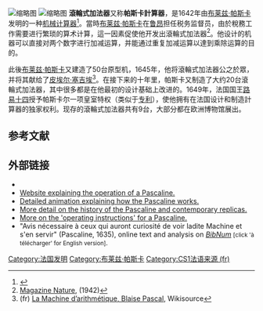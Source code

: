 [[File:Pascaline-CnAM_823-1-IMG_1506-black.jpg|缩略图]]
[[File:Pascaline_-_top_view_and_mechanism.jpg|缩略图]]
'''滾輪式加法器'''又称'''帕斯卡計算器'''，是1642年由[[布莱兹·帕斯卡|布莱兹·帕斯卡]]发明的一种[[机械计算器|机械计算器]]<ref>{{Cite book|url=http://metastudies.net/pmwiki/pmwiki.php?n=Site.TheModernEpochAndTheEmergenceOfTheModernCalculator|first=Jim|last=Falk|authorlink=Jim Falk|title=Blaise Pascal's Pascaline|chapterurl=http://metastudies.net/pmwiki/pmwiki.php?n=Site.TheModernEpochAndTheEmergenceOfTheModernCalculator#pascaline|date=November 14, 2014|accessdate=January 31, 2016|archive-date=2021-02-24|archive-url=https://web.archive.org/web/20210224015347/http://metastudies.net/pmwiki/pmwiki.php?n=Site.TheModernEpochAndTheEmergenceOfTheModernCalculator|dead-url=no}}</ref>。當時[[布莱兹·帕斯卡|布莱兹·帕斯卡]]在[[鲁昂|鲁昂]]担任税务监督员，由於稅務工作需要进行繁琐的算术计算，這一因素促使他开发出滾輪式加法器<ref name="WHY">[[Pascal's_calculator#NAT_CHAP|Magazine Nature]], (1942)</ref>。他设计的机器可以直接对两个数字进行加减运算，并能通过重复加减运算以達到乘除运算的目的。

此後[[布莱兹·帕斯卡|布莱兹·帕斯卡]]又建造了50台原型机，1645年，他将滾輪式加法器公之於眾，并将其献给了[[皮埃尔·塞吉埃|皮埃尔·塞吉埃]]<ref>(fr) [[wikisource:fr:La_Machine_d’arithmétique|La Machine d’arithmétique, Blaise Pascal]], Wikisource</ref>。在接下来的十年里，帕斯卡又制造了大约20台滾輪式加法器，其中很多都是在他最初的设计基础上改进的。1649年，法国国王[[路易十四|路易十四]]授予帕斯卡尔一项皇室特权（类似于[[专利|专利]]），使他拥有在法国设计和制造計算器的独家权利。现存的滾輪式加法器共有9台，大部分都在欧洲博物馆展出。

==参考文献==
{{reflist}}

== 外部链接 ==
* {{Commons category inline}}
* [http://www.macs.hw.ac.uk/~greg/calculators/pascal/About_Pascaline.htm Website explaining the operation of a Pascaline.] {{Wayback|url=http://www.macs.hw.ac.uk/~greg/calculators/pascal/About_Pascaline.htm |date=20201106232642 }}
* [https://www.youtube.com/watch?v=3h71HAJWnVU Detailed animation explaining how the Pascaline works.] {{Wayback|url=https://www.youtube.com/watch?v=3h71HAJWnVU |date=20210415151031 }}
* [http://metastudies.net/pmwiki/pmwiki.php?n=Site.TheModernEpochAndTheEmergenceOfTheModernCalculator#pascaline More detail on the history of the Pascaline and contemporary replicas.] {{Wayback|url=http://metastudies.net/pmwiki/pmwiki.php?n=Site.TheModernEpochAndTheEmergenceOfTheModernCalculator#pascaline |date=20210224015347 }}
* [http://metastudies.net/pmwiki/pmwiki.php?n=Site.OperatingInstructionsForAPascaline More on the 'operating instructions' for a Pascaline.] {{Wayback|url=http://metastudies.net/pmwiki/pmwiki.php?n=Site.OperatingInstructionsForAPascaline |date=20201213031611 }}
* "Avis nécessaire à ceux qui auront curiosité de voir ladite Machine et s'en servir" (Pascaline, 1635), online text and analysis on ''[http://www.bibnum.education.fr/calculinformatique/calcul/la-pascaline-la-machine-qui-releve-du-defaut-de-la-memoire BibNum] {{Wayback|url=http://www.bibnum.education.fr/calculinformatique/calcul/la-pascaline-la-machine-qui-releve-du-defaut-de-la-memoire |date=20170222043923 }}'' <small>[click 'à télécharger' for English version]</small>.

[[Category:法国发明|Category:法国发明]]
[[Category:布莱兹·帕斯卡|Category:布莱兹·帕斯卡]]
[[Category:CS1法语来源_(fr)|Category:CS1法语来源 (fr)]]